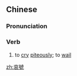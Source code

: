 {{also|哀号}}
==Chinese==
{{zh-forms|s=哀号}}

===Pronunciation===
{{zh-pron
|m=āiháo
|cat=v
}}

===Verb===
{{zh-verb}}

# to [[cry]] [[piteously]]; to [[wail]]

[[zh:哀號]]